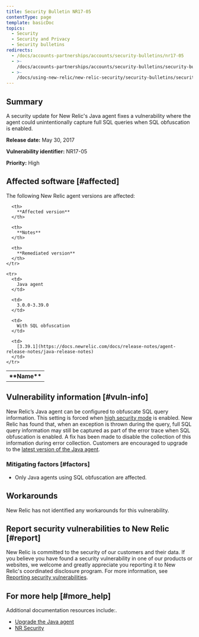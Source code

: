```yaml
---
title: Security Bulletin NR17-05
contentType: page
template: basicDoc
topics:
  - Security
  - Security and Privacy
  - Security bulletins
redirects:
  - /docs/accounts-partnerships/accounts/security-bulletins/nr17-05
  - >-
    /docs/accounts-partnerships/accounts/security-bulletins/security-bulletin-nr17-05
  - >-
    /docs/using-new-relic/new-relic-security/security-bulletins/security-bulletin-nr17-05
---
```


## Summary

A security update for New Relic's Java agent fixes a vulnerability where the agent could unintentionally capture full SQL queries when SQL obfuscation is enabled.

**Release date:** May 30, 2017

**Vulnerability identifier:** NR17-05

**Priority:** High

## Affected software [#affected]

The following New Relic agent versions are affected:

<Table>
  <tbody>
    <tr>
      <th>
        **Name**
      </th>

      <th>
        **Affected version**
      </th>

      <th>
        **Notes**
      </th>

      <th>
        **Remediated version**
      </th>
    </tr>

    <tr>
      <td>
        Java agent
      </td>

      <td>
        3.0.0-3.39.0
      </td>

      <td>
        With SQL obfuscation
      </td>

      <td>
        [3.39.1](https://docs.newrelic.com/docs/release-notes/agent-release-notes/java-release-notes)
      </td>
    </tr>
  </tbody>
</Table>

## Vulnerability information [#vuln-info]

New Relic’s Java agent can be configured to obfuscate SQL query information. This setting is forced when [high security mode](/docs/agents/manage-apm-agents/configuration/high-security-mode) is enabled. New Relic has found that, when an exception is thrown during the query, full SQL query information may still be captured as part of the error trace when SQL obfuscation is enabled. A fix has been made to disable the collection of this information during error collection. Customers are encouraged to upgrade to the [latest version of the Java agent](/docs/release-notes/agent-release-notes/java-release-notes).

### Mitigating factors [#factors]

* Only Java agents using SQL obfuscation are affected.

## Workarounds

New Relic has not identified any workarounds for this vulnerability.

## Report security vulnerabilities to New Relic [#report]

New Relic is committed to the security of our customers and their data. If you believe you have found a security vulnerability in one of our products or websites, we welcome and greatly appreciate you reporting it to New Relic's coordinated disclosure program. For more information, see [Reporting security vulnerabilities](/docs/security/new-relic-security/data-privacy/reporting-security-vulnerabilities).

## For more help [#more_help]

Additional documentation resources include:.

* [Upgrade the Java agent](https://docs.newrelic.com/docs/agents/java-agent/installation/upgrade-java-agent)
* [NR Security](https://newrelic.com/why-new-relic/security "Link opens in a new window.")
